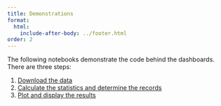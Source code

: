 ```yaml
---
title: Demonstrations
format:
  html:
    include-after-body: ../footer.html
order: 2
---
```


The following notebooks demonstrate the code behind the dashboards. There are three steps:

1. [Download the data](../demos/NOAA-CO-OPS-data.ipynb)
2. [Calculate the statistics and determine the records](../demos/NOAA-CO-OPS-records.ipynb)
3. [Plot and display the results](../demos/NOAA-CO-OPS-plots.ipynb)